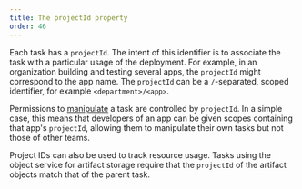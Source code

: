 ```yaml
---
title: The projectId property
order: 46
---
```


Each task has a `projectId`.
The intent of this identifier is to associate the task with a particular usage of the deployment.
For example, in an organization building and testing several apps, the `projectId` might correspond to the app name.
The `projectId` can be a `/`-separated, scoped identifier, for example `<department>/<app>`.

Permissions to [manipulate](manipulating) a task are controlled by `projectId`.
In a simple case, this means that developers of an app can be given scopes containing that app's `projectId`, allowing them to manipulate their own tasks but not those of other teams.

Project IDs can also be used to track resource usage.
Tasks using the object service for artifact storage require that the `projectId` of the artifact objects match that of the parent task.
